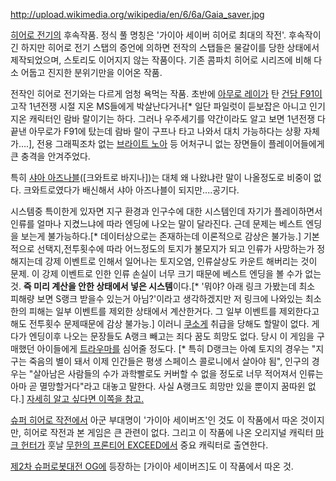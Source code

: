 http://upload.wikimedia.org/wikipedia/en/6/6a/Gaia_saver.jpg

[[히어로 전기]]의 후속작품. 정식 풀 명칭은 '가이아 세이버 히어로 최대의 작전'.
후속작이긴 하지만 히어로 전기 스탭의 증언에 의하면 전작의 스탭들은 물갈이를 당한 상태에서 제작되었으며, 스토리도 이어지지 않는 작품이다. 기존 콤파치 히어로 시리즈에 비해 다소 어둡고 진지한 분위기만을 이어온 작품.

전작인 히어로 전기와는 다르게 엄청 욕먹는 작품. 초반에 [[아무로 레이]]가 탄 [[건담 F91]]이 고작 1년전쟁 시절 지온 MS들에게 박살난다거나[* 일단 파일럿이 듣보잡은 아니고 인기 지온 캐릭터인 람바 랄이기는 하다. 그러나 우주세기를 약간이라도 알고 보면 1년전쟁 다 끝낸 아무로가 F91에 탔는데 람바 랄이 구프나 타고 나와서 대치 가능하다는 상황 자체가….], 전용 그래픽조차 없는 [[브라이트 노아]] 등 어처구니 없는 장면들이 플레이어들에게 큰 충격을 안겨주었다.

특히 [[샤아 아즈나블]]([크와트로 바지나])는 대체 왜 나왔냐란 말이 나올정도로 비중이 없다. 크와트로였다가 배신해서 샤아 아즈나블이 되지만....공기다.

시스템중 특이한게 있자면 지구 환경과 인구수에 대한 시스템인데 자기가 플레이하면서 인류를 얼마나 지켰느냐에 따라 엔딩에 나오는 말이 달라진다. 근데 문제는 베스트 엔딩을 보는게 불가능하다.[* 데이터상으로는 존재하는데 이론적으로 감상은 불가능.] 기본적으로 선택지,전투횟수에 따라 어느정도의 토지가 불모지가 되고 인류가 사망하는가 정해지는데 강제 이벤트로 인해서 일어나는 토지오염, 인류살상도 카운트 해버리는 것이 문제. 이 강제 이벤트로 인한 인류 손실이 너무 크기 때문에 베스트 엔딩을 볼 수가 없는 것. '''즉 미리 계산을 안한 상태에서 넣은 시스템'''이다.[* '뭐야? 아래 링크 가봤는데 최소 피해량 보면 S랭크 받을수 있는거 아님?'이라고 생각하겠지만 저 링크에 나와있는 최소한의 피해는 일부 이벤트를 제외한 상태에서 계산한거다. 그 일부 이벤트를 제외한다고 해도 전투횟수 문제때문에 감상 불가능.] 이러니 [[쿠소게]] 취급을 당해도 할말이 없다. 게다가 엔딩이후 나오는 문장들도 A랭크 빼고는 죄다 꿈도 희망도 없다. 당시 이 게임을 구매했던 아이들에게 [[트라우마]]를 심어줄 정도다. [* 특히 D랭크는 아예 토지의 경우는 "지구는 죽음의 별이 돼서 이제 인간들은 평생 스페이스 콜로니에서 살아야 됨", 인구의 경우는 "살아남은 사람들의 수가 과학빨로도 커버할 수 없을 정도로 너무 적어져서 인류는 아마 곧 멸망할거다"라고 대놓고 말한다. 사실 A랭크도 희망만 있을 뿐이지 꿈따윈 없다.] [http://hitobasira.buzama.com/gaia/count.html 자세히 알고 싶다면 이쪽을 참고.]

[[슈퍼 히어로 작전]]에서 아군 부대명이 '가이아 세이버즈'인 것도 이 작품에서 따온 것이지만, 히어로 작전과 본 게임은 큰 관련이 없다. 그리고 이 작품에 나온 오리지널 캐릭터 [[마크 헌터]]가 훗날 [[무한의 프론티어 EXCEED]]에서 중요 캐릭터로 출연한다. 

[[제2차 슈퍼로봇대전 OG]]에 등장하는 [가이아 세이버즈]도 이 작품에서 따온 것. 

